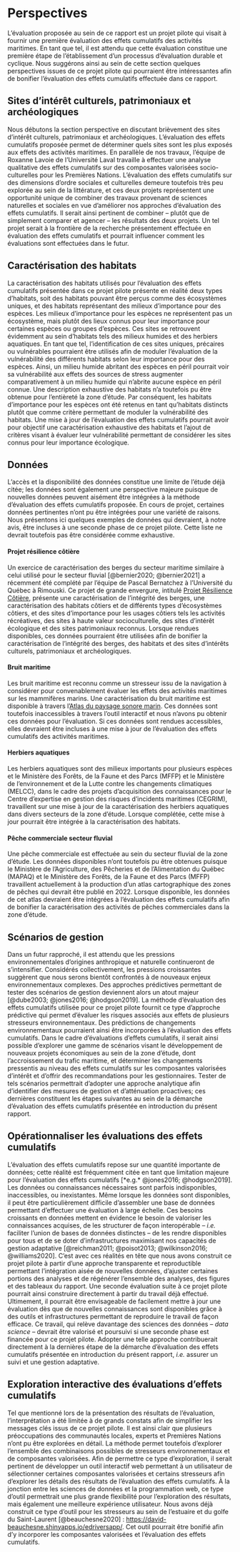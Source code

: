 # Perspectives

L'évaluation proposée au sein de ce rapport est un projet pilote qui visait à fournir une première évaluation des effets cumulatifs des activités maritimes. En tant que tel, il est attendu que cette évaluation constitue une première étape de l'établissement d'un processus d'évaluation durable et cyclique. Nous suggérons ainsi au sein de cette section quelques perspectives issues de ce projet pilote qui pourraient être intéressantes afin de bonifier l’évaluation des effets cumulatifs effectuée dans ce rapport.

## Sites d'intérêt culturels, patrimoniaux et archéologiques

Nous débutons la section perspective en discutant brièvement des sites d'intérêt culturels, patrimoniaux et archéologiques. L'évaluation des effets cumulatifs proposée permet de déterminer quels sites sont les plus exposés aux effets des activités maritimes. En parallèle de nos travaux, l'équipe de Roxanne Lavoie de l'Université Laval travaille à effectuer une analyse qualitative des effets cumulatifs sur des composantes valorisées socio-culturelles pour les Premières Nations. L'évaluation des effets cumulatifs sur des dimensions d'ordre sociales et culturelles demeure toutefois très peu explorée au sein de la littérature, et ces deux projets représentent une opportunité unique de combiner des travaux provenant de sciences naturelles et sociales en vue d'améliorer nos approches d'évaluation des effets cumulatifs. Il serait ainsi pertinent de combiner -- plutôt que de simplement comparer et agencer -- les résultats des deux projets. Un tel projet serait à la frontière de la recherche présentement effectuée en évaluation des effets cumulatifs et pourrait influencer comment les évaluations sont effectuées dans le futur.

## Caractérisation des habitats

La caractérisation des habitats utilisés pour l'évaluation des effets cumulatifs présentée dans ce projet pilote présente en réalité deux types d'habitats, soit des habitats pouvant être perçus comme des écosystèmes uniques, et des habitats représentant des milieux d'importance pour des espèces. Les milieux d'importance pour les espèces ne représentent pas un écosystème, mais plutôt des lieux connus pour leur importance pour certaines espèces ou groupes d'espèces. Ces sites se retrouvent évidemment au sein d'habitats tels des milieux humides et des herbiers aquatiques. En tant que tel, l'identification de ces sites uniques, précaires ou vulnérables pourraient être utilisés afin de moduler l'évaluation de la vulnérabilité des différents habitats selon leur importance pour des espèces. Ainsi, un milieu humide abritant des espèces en péril pourrait voir sa vulnérabilité aux effets des sources de stress augmenter comparativement à un milieu humide qui n'abrite aucune espèce en péril connue. Une description exhaustive des habitats n'a toutefois pu être obtenue pour l'entièreté la zone d'étude. Par conséquent, les habitats d'importance pour les espèces ont été retenus en tant qu'habitats distincts plutôt que comme critère permettant de moduler la vulnérabilité des habitats. Une mise à jour de l'évaluation des effets cumulatifs pourrait avoir pour objectif une caractérisation exhaustive des habitats et l'ajout de critères visant à évaluer leur vulnérabilité permettant de considérer les sites connus pour leur importance écologique.


<!--
## Vulnérabilité des habitats en milieux dulcicoles {-}

L'évaluation de la vulnérabilité des habitats aux stresseurs environnementaux se base sur des exercices de caractérisation de la vulnérabilité d'habitats aux stresseurs en milieux marins. Un exercice similaire serait pertinent afin de valider la correspondance entre la vulnérabilité des habitats marins et des habitats dulcicoles.
-->


## Données {#donneesperspective}

L'accès et la disponibilité des données constitue une limite de l'étude déjà citée; les données sont également une perspective majeure puisque de nouvelles données peuvent aisément être intégrées à la méthode d'évaluation des effets cumulatifs proposée. En cours de projet, certaines données pertinentes n'ont pu être intégrées pour une variété de raisons. Nous présentons ici quelques exemples de données qui devraient, à notre avis, être incluses à une seconde phase de ce projet pilote. Cette liste ne devrait toutefois pas être considérée comme exhaustive.


#### Projet résilience côtière {-}

Un exercice de caractérisation des berges du secteur maritime similaire à celui utilisé pour le secteur fluvial [@bernier2020; @bernier2021] a récemment été complété par l'équipe de Pascal Bernatchez à l’Université du Québec à Rimouski. Ce projet de grande envergure, intitulé [Projet Résilience Côtière](https://ldgizc.uqar.ca/Web/projets/projet-resilience-cotiere), présente une caractérisation de l'intégrité des berges, une caractérisation des habitats côtiers et de différents types d'écosystèmes côtiers, et des sites d'importance pour les usages côtiers tels les activités récréatives, des sites à haute valeur socioculturelle, des sites d'intérêt écologique et des sites patrimoniaux reconnus. Lorsque rendues disponibles, ces données pourraient être utilisées afin de bonifier la caractérisation de l'intégrité des berges, des habitats et des sites d'intérêts culturels, patrimoniaux et archéologiques.

#### Bruit maritime {-}

Les bruit maritime est reconnu comme un stresseur issu de la navigation à considérer pour convenablement évaluer les effets des activités maritimes sur les mammifères marins. Une caractérisation du bruit maritime est disponible à travers l'[Atlas du paysage sonore marin](https://soundscape-atlas.uqar.ca/). Ces données sont toutefois inaccessibles à travers l'outil interactif et nous n'avons pu obtenir ces données pour l'évaluation. Si ces données sont rendues accessibles, elles devraient être incluses à une mise à jour de l'évaluation des effets cumulatifs des activités maritimes.


#### Herbiers aquatiques {-}

Les herbiers aquatiques sont des milieux importants pour plusieurs espèces et le Ministère des Forêts, de la Faune et des Parcs (MFFP) et le Ministère de l'environnement et de la Lutte contre les changements climatiques (MELCC), dans le cadre des projets d'acquisition des connaissances pour le Centre d'expertise en gestion des risques d'incidents maritimes (CEGRIM), travaillent sur une mise à jour de la caractérisation des herbiers aquatiques dans divers secteurs de la zone d'étude. Lorsque complétée, cette mise à jour pourrait être intégrée à la caractérisation des habitats.


#### Pêche commerciale secteur fluvial {-}

Une pêche commerciale est effectuée au sein du secteur fluvial de la zone d’étude. Les données disponibles n’ont toutefois pu être obtenues puisque le Ministère de l’Agriculture, des Pêcheries et de l’Alimentation du Québec (MAPAQ) et le Ministère des Forêts, de la Faune et des Parcs (MFFP) travaillent actuellement à la production d’un atlas cartographique des zones de pêches qui devrait être publié en 2022. Lorsque disponible, les données de cet atlas devraient être intégrées à l'évaluation des effets cumulatifs afin de bonifier la caractérisation des activités de pêches commerciales dans la zone d'étude.


## Scénarios de gestion

Dans un futur rapproché, il est attendu que les pressions environnementales d'origines anthropique et naturelle continueront de s'intensifier. Considérés collectivement, les pressions croissantes suggèrent que nous serons bientôt confrontés à de nouveaux enjeux environnementaux complexes. Des approches prédictives permettant de tester des scénarios de gestion deviennent alors un atout majeur [@dube2003; @jones2016; @hodgson2019]. La méthode d'évaluation des effets cumulatifs utilisée pour ce projet pilote fournit ce type d'approche prédictive qui permet d’évaluer les risques associés aux effets de plusieurs stresseurs environnementaux. Des prédictions de changements environnementaux pourraient ainsi être incorporées à l'évaluation des effets cumulatifs. Dans le cadre d’évaluations d'effets cumulatifs, il serait ainsi possible d’explorer une gamme de scénarios visant le développement de nouveaux projets économiques au sein de la zone d'étude, dont l'accroissement du trafic maritime, et déterminer les changements pressentis au niveau des effets cumulatifs sur les composantes valorisées d'intérêt et d’offrir des recommandations pour les gestionnaires. Tester de tels scénarios permettrait d'adopter une approche analytique afin d'identifier des mesures de gestion et d'atténuation proactives; ces dernières constituent les étapes suivantes au sein de la démarche d'évaluation des effets cumulatifs présentée en introduction du présent rapport.


## Opérationnaliser les évaluations des effets cumulatifs

L'évaluation des effets cumulatifs repose sur une quantité importante de données; cette réalité est fréquemment citée en tant que limitation majeure pour l'évaluation des effets cumulatifs [*e.g.* @jones2016; @hodgson2019]. Les données ou connaissances nécessaires sont parfois indisponibles, inaccessibles, ou inexistantes. Même lorsque les données sont disponibles, il peut être particulièrement difficile d’assembler une base de données permettant d'effectuer une évaluation à large échelle. Ces besoins croissants en données mettent en évidence le besoin de valoriser les connaissances acquises, de les structurer de façon interopérable -- *i.e.* faciliter l’union de bases de données distinctes -- de les rendre disponibles pour tous et de se doter d’infrastructures maximisant nos capacités de gestion adaptative [@reichman2011; @poisot2013; @wilkinson2016; @williams2020]. C'est avec ces réalités en tête que nous avons construit ce projet pilote à partir d'une approche transparente et reproductible permettant l'intégration aisée de nouvelles données, d'ajuster certaines portions des analyses et de régénérer l'ensemble des analyses, des figures et des tableaux du rapport. Une seconde évaluation suite à ce projet pilote pourrait ainsi construire directement à partir du travail déjà effectué. Ultimement, il pourrait être envisageable de facilement mettre à jour une évaluation dès que de nouvelles connaissances sont disponibles grâce à des outils et infrastructures permettant de reproduire le travail de façon efficace. Ce travail, qui relève davantage des sciences des données -- *data science* -- devrait être valorisé et poursuivi si une seconde phase est financée pour ce projet pilote. Adopter une telle approche contribuerait directement à la dernières étape de la démarche d'évaluation des effets cumulatifs présentée en introduction du présent rapport, *i.e.* assurer un suivi et une gestion adaptative.


## Exploration interactive des évaluations d'effets cumulatifs

Tel que mentionné lors de la présentation des résultats de l'évaluation, l'interprétation a été limitée à de grands constats afin de simplifier les messages clés issus de ce projet pilote. Il est ainsi clair que plusieurs préoccupations des communautés locales, experts et Premières Nations n'ont pu être explorées en détail. La méthode permet toutefois d'explorer l'ensemble des combinaisons possibles de stresseurs environnementaux et de composantes valorisées. Afin de permettre ce type d'exploration, il serait pertinent de développer un outil interactif web permettant à un utilisateur de sélectionner certaines composantes valorisées et certains stresseurs afin d'explorer les détails des résultats de l'évaluation des effets cumulatifs. À la jonction entre les sciences de données et la programmation web, ce type d'outil permettrait une plus grande flexibilité pour l'exploration des résultats, mais également une meilleure expérience utilisateur. Nous avons déjà construit ce type d'outil pour les stresseurs au sein de l'estuaire et du golfe du Saint-Laurent [@beauchesne2020] : [https://david-beauchesne.shinyapps.io/edriversapp/](https://david-beauchesne.shinyapps.io/edriversapp/). Cet outil pourrait être bonifié afin d'y incorporer les composantes valorisées et l'évaluation des effets cumulatifs.
